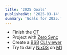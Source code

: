 ```yaml
---
title: '2025 Goals'
publishedAt: '2025-03-14'
summary: 'Goals for 2025.'
---
```


- Finish the [OT](https://www.bible.com/bible/3034/gen.1.blb)
- Project with [Zero Sync](https://zero.rocicorp.dev/)
- Create a [BSB](https://bsb.freely.giving/) [CLI viewer](https://github.com/layeh/kjv)
- Try to daily [NixOS](https://nixos.org/) on [M1](https://github.com/tpwrules/nixos-apple-silicon/)
